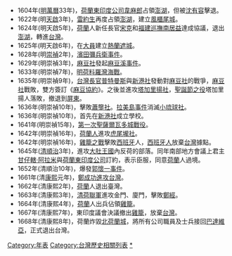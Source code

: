 {{unreferenced|time=2017-05-30T10:20:56+00:00}}
{{expand|time=2014-04-06T10:46:57+00:00}}
{{臺灣歷史}}
*1604年([[明|明]][[萬曆|萬曆]]33年)，[[荷蘭東印度公司|荷蘭東印度公司]][[韋麻郎|韋麻郎]]占領[[澎湖|澎湖]]，但被[[沈有容|沈有容]]擊退。
*1622年(明[[天啟|天啟]]3年)，[[雷約生|雷約生]]再度占領[[澎湖|澎湖]]，建立[[風櫃尾城|風櫃尾城]]。
*1624年(明天啟5年)，[[荷蘭|荷蘭]]人新任長官[[宋克|宋克]]和[[福建巡撫|福建巡撫]][[南居益|南居益]]達成協議，退出[[澎湖|澎湖]]，轉進[[台灣|台灣]]。
*1625年(明天啟6年)，在[[大員|大員]]建立[[熱蘭遮城|熱蘭遮城]]。
*1628年(明[[崇禎|崇禎]]2年)，[[濱田彌兵衛事件|濱田彌兵衛事件]]。
*1629年(明崇禎3年)，[[麻豆社|麻豆社]]發起[[麻豆溪事件|麻豆溪事件]]。
*1633年(明崇禎7年)，[[明荷料羅灣海戰|明荷料羅灣海戰]]。
*1635年(明崇禎9年)，[[台灣長官|台灣長官]][[普特曼斯|普特曼斯]]與[[新港社|新港社]]發動對[[麻豆社|麻豆社]]的戰爭，[[麻豆社|麻豆社]]戰敗，雙方簽訂《[[麻豆協約|麻豆協約]]》。之後並進攻[[塔加里揚社|塔加里揚社]]，[[聖誕節之役|聖誕節之役]]塔加里揚人落敗，撤退到[[屏東縣|屏東]]。
*1636年(明崇禎10年)，擊敗[[蕭壟社|蕭壟社]]。[[拉美島事件|拉美島事件]]消滅[[小琉球社|小琉球社]]。
*1636年(明崇禎10年)，首先在[[新港社|新港社]]成立學校。
*1641年(明崇禎15年)，[[第一次聖薩爾瓦多城戰役|第一次聖薩爾瓦多城戰役]]。
*1642年(明崇禎16年)，[[荷蘭人|荷蘭人]]進攻[[虎尾壠社|虎尾壠社]]。
*1642年(明崇禎16年)，[[雞籠之戰|雞籠之戰]]擊敗[[西班牙|西班牙]]人，[[西班牙人|西班牙人]]放棄[[台灣|台灣]]據點。
*1645年([[清|清]][[順治|順治]]3年)，進攻[[大肚王國|大肚王國]]內反荷的部落。同年南部地方會議上君主[[甘仔轄·阿拉米|甘仔轄·阿拉米]]與[[荷蘭東印度公司|荷蘭東印度公司]]訂約，表示臣服，同意[[荷蘭|荷蘭]]人過境。
*1652年(清順治10年)，爆發[[郭懷一事件|郭懷一事件]]。
*1661年(清[[康熙|康熙]]元年)，[[鄭成功攻台之役|鄭成功進攻台灣]]。
*1662年(清康熙2年)，[[荷蘭|荷蘭]]人退出臺灣。
*1663年(清康熙3年)，[[清荷聯軍|清荷聯軍]]進攻金門、廈門，擊敗[[鄭經|鄭經]]。
*1664年(清康熙4年)，[[荷蘭|荷蘭]]人出兵佔領[[雞籠|雞籠]]。
*1667年(清康熙7年)，東印度議會決議撤出[[雞籠|雞籠]]，放棄[[台灣|台灣]]。
*1668年(清康熙8年)，荷蘭炸毀[[北荷蘭城|北荷蘭城]]，將所有公司職員及士兵接回[[巴達維亞|巴達維亞]]，正式退出台灣。

{{Dutch Formosa}}
[[Category:年表|Category:年表]]
[[Category:台灣歷史相關列表|Category:台灣歷史相關列表]]
[[Category:台灣荷蘭統治時期|*]]